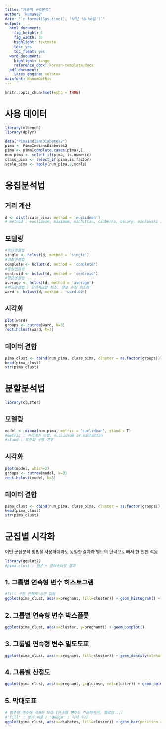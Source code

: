 ```yaml
---
title: "계층적 군집분석"
author: 'kuma987'
date: "`r format(Sys.time(), '%Y년 %B %d일')`"
output:
  html_document: 
    fig_height: 6
    fig_width: 10
    highlight: textmate
    toc: yes
    toc_float: yes
  word_document:
    highlight: tango
    reference_docx: korean-template.docx
  pdf_document:
    latex_engine: xelatex
mainfont: NanumGothic
---
```


```r
knitr::opts_chunk$set(echo = TRUE)
```

# 사용 데이터
```r
library(mlbench)
library(dplyr)
```

```r
data("PimaIndiansDiabetes2")
pima <- PimaIndiansDiabetes2
pima <- pima[complete.cases(pima),]
num_pima <- select_if(pima, is.numeric)
class_pima <- select_if(pima,is.factor)
scale_pima <- apply(num_pima,2,scale)
```

# 응집분석법

## 거리 계산
```r
d <- dist(scale_pima, method = 'euclidean')
# method : euclidean, maximum, manhattan, canberra, binary, minkowski 등 다양
```

## 모델링
```r
#최단연결법
single <- hclust(d, method = 'single') 
#최장연결법
complete <- hclust(d, method = 'complete')
#중심연결법
centroid <- hclust(d, method = 'centroid')
#평균연결법
average <- hclust(d, method = 'average')
#와드연결법 : 오차제곱합 최소. 정보 손실 최소화
ward <- hclust(d, method = 'ward.D2')
```

## 시각화
```r
plot(ward)
groups <- cutree(ward, k=3)
rect.hclust(ward, k=3)
```


## 데이터 결합
```r
pima_clust <- cbind(num_pima, class_pima, cluster = as.factor(groups))
head(pima_clust)
str(pima_clust)
```




# 분할분석법
```r
library(cluster)
```

## 모델링
```r
model <- diana(num_pima, metric = 'euclidean', stand = T)
#metric : 거리계산 방법. euclidean or manhattan
#stand : 표준화 수행 여부
```


## 시각화
```r
plot(model, which=2)
groups <- cutree(model, k=3)
rect.hclust(model, k=3)
```


## 데이터 결합
```r
pima_clust <- cbind(num_pima, class_pima, cluster = as.factor(groups))
head(pima_clust)
str(pima_clust)
```

# 군집별 시각화
어떤 군집분석 방법을 사용하더라도 동일한 결과라 별도의 단락으로 빼서 한 번만 적음
```r
library(ggplot2)
#pima_clust : 원본 + 클러스터링 결과
```

## 1. 그룹별 연속형 변수 히스토그램
```r
#fill 구문 안해도 상관 없음
ggplot(pima_clust, aes(x=pregnant, fill=cluster)) + geom_histogram() + facet_grid(cluster~.)
```

## 2. 그룹별 연속형 변수 박스플롯
```r
ggplot(pima_clust, aes(x=cluster, y=pregnant)) + geom_boxplot()
```

## 3. 그룹별 연속형 변수 밀도도표
```r
ggplot(pima_clust, aes(x=pregnant, fill=cluster)) + geom_density(alpha=0.5)

```

## 4. 그룹별 산점도
```r
ggplot(pima_clust, aes(x=pregnant, y=glucose, col=cluster)) + geom_point() #shpae 구문 안해도 됨
```

## 5. 막대도표
```r
# 범주형 변수에 적용한 모습 (연속형 변수도 가능하지만, 별로임...)
#'fill' : 쌓기 비율 / 'dodge' : 각자 두기
ggplot(pima_clust, aes(x=diabetes, fill=cluster)) + geom_bar(position = 'identity') 
```

